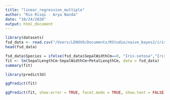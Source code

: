 ---
title: "linear_regression_multiple"
author: "Rio Risqi - Arya Nanda"
date: "10/24/2020"
output: html_document
---

```{r}
library(datasets)
fsd_data <- read.csv("/Users/LENOVO/Documents/RStudio/naive_bayes2/iris.csv")
head(fsd_data)
```

```{r}
fsd_data$Species = ifelse(fsd_data$SepalWidthCm==0, "Iris-setosa","Iris-versicolor")
fit <- lm(SepalLengthCm~SepalWidthCm+PetalLengthCm, data = fsd_data)
summary(fit)
```

```{r}
library(predict3d)
```

```{r}
ggPredict(fit)
```

```{r}
ggPredict(fit, show.error = TRUE, facet.modx = TRUE, show.text = FALSE)
```

